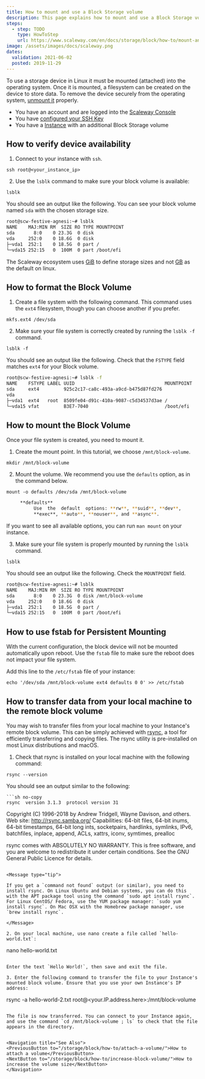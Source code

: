 ```yaml
---
title: How to mount and use a Block Storage volume
description: This page explains how to mount and use a Block Storage volume
steps:
  - step: TODO
    type: HowToStep
    url: https://www.scaleway.com/en/docs/storage/block/how-to/mount-and-use-volume
image: /assets/images/docs/scaleway.png
dates:
  validation: 2021-06-02
  posted: 2019-11-29
---
```


To use a storage device in Linux it must be mounted (attached) into the operating system. Once it is mounted, a filesystem can be created on the device to store data. 
To remove the device securely from the operating system, [unmount it](/storage/block/how-to/detach-a-volume) properly.

<Message type="requirement">

- You have an account and are logged into the [Scaleway Console](https://console.scaleway.com) 
- You have [configured your SSH Key](/console/my-project/how-to/create-ssh-key)
- You have a [Instance](/compute/instances/concepts/#instance) with an additional Block Storage volume

</Message>

## How to verify device availability

1. Connect to your instance with `ssh`.
  ```
  ssh root@<your_instance_ip>
  ```

2. Use the `lsblk` command to make sure your block volume is available:

  ```
  lsblk
  ```

  You should see an output like the following. You can see your block volume named `sda` with the chosen storage size. 

  ```sh no-copy
  root@scw-festive-agnesi:~# lsblk
  NAME    MAJ:MIN RM  SIZE RO TYPE MOUNTPOINT
  sda       8:0    0 23.3G  0 disk
  vda     252:0    0 18.6G  0 disk
  ├─vda1  252:1    0 18.5G  0 part /
  └─vda15 252:15   0  100M  0 part /boot/efi
  ```
	
<Message type="note">

  The Scaleway ecosystem uses [GiB](https://en.wikipedia.org/wiki/Gibibyte) to define storage sizes and not [GB](https://en.wikipedia.org/wiki/Gigabyte) as the default on linux.

</Message>


## How to format the Block Volume

1. Create a file system with the following command. This command uses the `ext4` filesystem, though you can choose another if you prefer.

  ```
  mkfs.ext4 /dev/sda
  ```

2. Make sure your file system is correctly created by running the `lsblk -f` command.

  ```
  lsblk -f
  ```

  You should see an output like the following. Check that the `FSTYPE` field matches `ext4` for your Block volume.

  ```sh no-copy
  root@scw-festive-agnesi:~# lsblk -f
  NAME    FSTYPE LABEL UUID                                 MOUNTPOINT
  sda     ext4         925c2c17-ca8c-493a-a9cd-b475d87fd276
  vda
  ├─vda1  ext4   root  8509fe04-d91c-410a-9087-c5d34537d3ae /
  └─vda15 vfat         B3E7-7040                            /boot/efi
  ```

## How to mount the Block Volume

Once your file system is created, you need to mount it.  

1. Create the mount point. In this tutorial, we choose `/mnt/block-volume`.

  ```
  mkdir /mnt/block-volume
  ```

2. Mount the volume. We recommend you use the `defaults` option, as in the command below.

  ```
  mount -o defaults /dev/sda /mnt/block-volume
  ```

  ```sh no-copy
       **defaults**
            Use  the  default  options: **rw**, **suid**, **dev**,
            **exec**, **auto**, **nouser**, and **async**.
  ```

  If you want to see all available options, you can run `man mount` on your instance.

3. Make sure your file system is properly mounted by running the `lsblk` command.

  ```
  lsblk
  ```

  You should see an output like the following. Check the `MOUNTPOINT` field.

  ```sh no-copy
  root@scw-festive-agnesi:~# lsblk
  NAME    MAJ:MIN RM  SIZE RO TYPE MOUNTPOINT
  sda       8:0    0 23.3G  0 disk /mnt/block-volume
  vda     252:0    0 18.6G  0 disk
  ├─vda1  252:1    0 18.5G  0 part /
  └─vda15 252:15   0  100M  0 part /boot/efi
  ```

## How to use fstab for Persistent Mounting

With the current configuration, the block device will not be mounted automatically upon reboot. Use the `fstab` file to make sure the reboot does not impact your file system.  

Add this line to the `/etc/fstab` file of your instance:

```
echo '/dev/sda /mnt/block-volume ext4 defaults 0 0' >> /etc/fstab
```

## How to transfer data from your local machine to the remote block volume

You may wish to transfer files from your local machine to your Instance's remote block volume. This can be simply achieved with [rsync](https://en.wikipedia.org/wiki/Rsync), a tool for efficiently transferring and copying files. The rsync utility is pre-installed on most Linux distributions and macOS. 

1. Check that rsync is installed on your local machine with the following command:

  ```
  rsync --version
  ```

  You should see an output similar to the following:

    ```sh no-copy
    rsync  version 3.1.3  protocol version 31
  Copyright (C) 1996-2018 by Andrew Tridgell, Wayne Davison, and others.
  Web site: http://rsync.samba.org/
  Capabilities:
      64-bit files, 64-bit inums, 64-bit timestamps, 64-bit long ints,
      socketpairs, hardlinks, symlinks, IPv6, batchfiles, inplace,
      append, ACLs, xattrs, iconv, symtimes, prealloc

  rsync comes with ABSOLUTELY NO WARRANTY.  This is free software, and you
  are welcome to redistribute it under certain conditions.  See the GNU
  General Public Licence for details.
  ```

  <Message type="tip">

  If you get a `command not found` output (or similar), you need to install rsync. On Linux Ubuntu and Debian systems, you can do this with the APT package tool using the command `sudo apt install rsync`. For Linux CentOS/ Fedora, use the YUM package manager: `sudo yum install rsync`. On Mac OSX with the Homebrew package manager, use `brew install rsync`.

  </Message>

2. On your local machine, use nano create a file called `hello-world.txt`:

  ```
  nano hello-world.txt
  ```

  Enter the text `Hello World!`, then save and exit the file.

3. Enter the following command to transfer the file to your Instance's mounted block volume. Ensure that you use your own Instance's IP address:

  ```
  rsync -a hello-world-2.txt root@<your.IP.address.here>:/mnt/block-volume
  ```

The file is now transferred. You can connect to your Instance again, and use the command `cd /mnt/block-volume ; ls` to check that the file appears in the directory.


<Navigation title="See Also">
  <PreviousButton to="/storage/block/how-to/attach-a-volume/">How to attach a volume</PreviousButton>
  <NextButton to="/storage/block/how-to/increase-block-volume/">How to increase the volume size</NextButton>
</Navigation>



